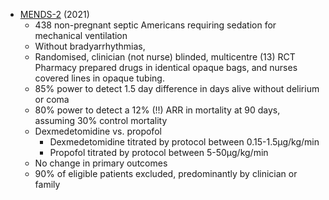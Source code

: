 * [MENDS-2](https://www.nejm.org/doi/10.1056/NEJMoa2024922) (2021)
	* 438 non-pregnant septic Americans requiring sedation for mechanical ventilation
	* Without bradyarrhythmias,
	* Randomised, clinician (not nurse) blinded, multicentre (13) RCT\
	Pharmacy prepared drugs in identical opaque bags, and nurses covered lines in opaque tubing.
	* 85% power to detect 1.5 day difference in days alive without delirium or coma
	* 80% power to detect a 12% (!!) ARR in mortality at 90 days, assuming 30% control mortality
	* Dexmedetomidine vs. propofol
		* Dexmedetomidine titrated by protocol between 0.15-1.5μg/kg/min
		* Propofol titrated by protocol between 5-50μg/kg/min
	* No change in primary outcomes
	* 90% of eligible patients excluded, predominantly by clinician or family